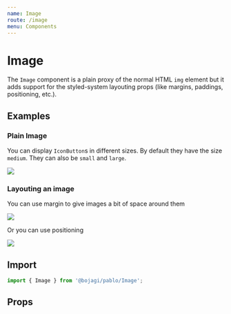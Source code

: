 ```yaml
---
name: Image
route: /image
menu: Components
---
```



# Image

The `Image` component is a plain proxy of the normal HTML `img` element but it adds support for the
styled-system layouting props (like margins, paddings, positioning, etc.).

## Examples

### Plain Image

You can display `IconButton`s in different sizes. By default they have the size `medium`. 
They can also be `small` and `large`. 

<Playground>
  <Image src="https://bojagi.io/images/bojagi-social-preview.jpg" width={500} />
</Playground>

### Layouting an image

You can use margin to give images a bit of space around them

<Playground>
  <Box bgColor="papayaWhip">
  <Image mx={2} my={4} src="https://bojagi.io/images/bojagi-social-preview.jpg" width={500} />
  </Box>
</Playground>

Or you can use positioning

<Playground>
  <Box position="relative" m={20} height={600} width={600} bgColor="papayaWhip">
  <Image position="absolute" top={50} left={200} src="https://bojagi.io/images/bojagi-social-preview.jpg" width={500} />
  </Box>
</Playground>

## Import

```js
import { Image } from '@bojagi/pablo/Image';
```

## Props

<Props of={Image} />

